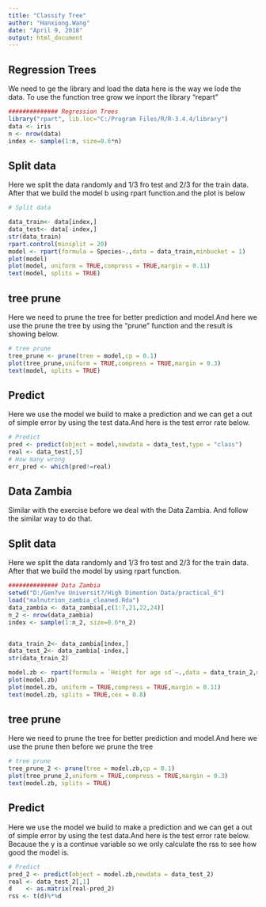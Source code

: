 ```yaml
---
title: "Classify Tree"
author: "Hanxiong.Wang"
date: "April 9, 2018"
output: html_document
---
```

## Regression Trees
We need to ge the library and load the data here is the way we lode the data.
To use the function tree grow we inport the library "repart"
```r

############## Regression Trees
library("rpart", lib.loc="C:/Program Files/R/R-3.4.4/library")
data <- iris
n <- nrow(data)
index <- sample(1:n, size=0.6*n)

```
## Split data
Here we split the data randomly and 1/3 fro test and 2/3 for the train data. After that we build the model b using rpart function.and the plot is below
```r
# Split data

data_train<- data[index,]
data_test<- data[-index,]
str(data_train)
rpart.control(minsplit = 20)
model <- rpart(formula = Species~.,data = data_train,minbucket = 1)
plot(model)
plot(model, uniform = TRUE,compress = TRUE,margin = 0.11)
text(model, splits = TRUE)

```

## tree prune
Here we need to prune the tree for better prediction and model.And here we use the prune the tree by using the "prune" function and the result is showing below.

```r

# tree prune
tree_prune <- prune(tree = model,cp = 0.1)
plot(tree_prune,uniform = TRUE,compress = TRUE,margin = 0.3)
text(model, splits = TRUE)


```


## Predict
Here we use the model we build to make a prediction and we can get a out of simple error by using the test data.And here is the test error rate below.
```r
# Predict
pred <- predict(object = model,newdata = data_test,type = "class")
real <- data_test[,5]
# How many wrong 
err_pred <- which(pred!=real)
```

## Data Zambia
Similar with the exercise before we deal with the Data Zambia. And follow the similar way to do that.

## Split data
Here we split the data randomly and 1/3 fro test and 2/3 for the train data. After that we build the model by using rpart function.
```r
############## Data Zambia
setwd("D:/Gen?ve Universit?/High Dimention Data/practical_6")
load("malnutrion_zambia_cleaned.Rda")
data_zambia <- data_zambia[,c(1:7,21,22,24)]
n_2 <- nrow(data_zambia)
index <- sample(1:n_2, size=0.6*n_2)


data_train_2<- data_zambia[index,]
data_test_2<- data_zambia[-index,]
str(data_train_2)

model.zb <- rpart(formula = `Height for age sd`~.,data = data_train_2,minbucket = 1)
plot(model.zb)
plot(model.zb, uniform = TRUE,compress = TRUE,margin = 0.11)
text(model.zb, splits = TRUE,cex = 0.8)

```


## tree prune
Here we need to prune the tree for better prediction and model.And here we use the prune then before we prune the tree
```r
# tree prune
tree_prune_2 <- prune(tree = model.zb,cp = 0.1)
plot(tree_prune_2,uniform = TRUE,compress = TRUE,margin = 0.3)
text(model.zb, splits = TRUE)


```
## Predict
Here we use the model we build to make a prediction and we can get a out of simple error by using the test data.And here is the test error rate below.
Because the y is a continue variable so we only calculate the rss to see how good the model is.

```r
# Predict
pred_2 <- predict(object = model.zb,newdata = data_test_2)
real <- data_test_2[,1]
d    <- as.matrix(real-pred_2)
rss <- t(d)%*%d

```





